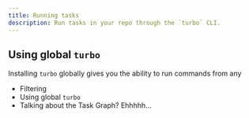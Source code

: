 ```yaml
---
title: Running tasks
description: Run tasks in your repo through the `turbo` CLI.
---
```


## Using global `turbo`

Installing `turbo` globally gives you the ability to run commands from any

- Filtering
- Using global `turbo`
- Talking about the Task Graph? Ehhhhh...
